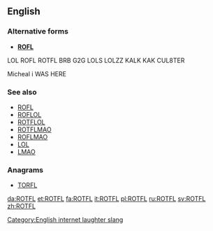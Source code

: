 ==English==

===Alternative forms===
* '''[[ROFL]]'''

LOL ROFL ROTFL BRB G2G LOLS LOLZZ KALK KAK CUL8TER 











Micheal i WAS HERE

===See also===
* [[ROFL]]
* [[ROFLOL]]
* [[ROTFLOL]]
* [[ROTFLMAO]]
* [[ROFLMAO]]
* [[LOL]]
* [[LMAO]]

===Anagrams===
* [[TORFL#English|TORFL]]

[[Category:English internet laughter slang]]

[[da:ROTFL]]
[[et:ROTFL]]
[[fa:ROTFL]]
[[it:ROTFL]]
[[pl:ROTFL]]
[[ru:ROTFL]]
[[sv:ROTFL]]
[[zh:ROTFL]]